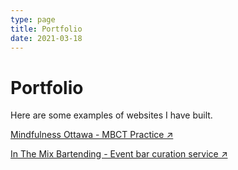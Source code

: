 ```yaml
---
type: page
title: Portfolio
date: 2021-03-18
---
```


# Portfolio

Here are some examples of websites I have built.


[Mindfulness Ottawa - MBCT Practice ↗ ](https://www.mindfulnessottawa.com)

[In The Mix Bartending - Event bar curation service ↗ ](https://www.inthemixcalgary.com)
